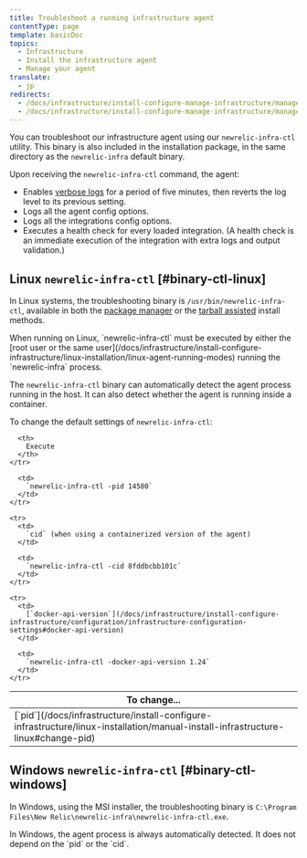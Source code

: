 ```yaml
---
title: Troubleshoot a running infrastructure agent
contentType: page
template: basicDoc
topics:
  - Infrastructure
  - Install the infrastructure agent
  - Manage your agent
translate:
  - jp
redirects:
  - /docs/infrastructure/install-configure-manage-infrastructure/manage-your-agent/troubleshooting-binary
  - /docs/infrastructure/install-configure-manage-infrastructure/manage-your-agent/troubleshoot-running-agent
---
```


You can troubleshoot our infrastructure agent using our `newrelic-infra-ctl` utility. This binary is also included in the installation package, in the same directory as the `newrelic-infra` default binary.

Upon receiving the `newrelic-infra-ctl` command, the agent:

* Enables [verbose logs](/docs/infrastructure/new-relic-infrastructure/troubleshooting/generate-logs-troubleshooting-infrastructure) for a period of five minutes, then reverts the log level to its previous setting.
* Logs all the agent config options.
* Logs all the integrations config options.
* Executes a health check for every loaded integration. (A health check is an immediate execution of the integration with extra logs and output validation.)

## Linux `newrelic-infra-ctl` [#binary-ctl-linux]

In Linux systems, the troubleshooting binary is `/usr/bin/newrelic-infra-ctl`, available in both the [package manager](/docs/infrastructure/new-relic-infrastructure/installation/install-infrastructure-linux) or the [tarball assisted](/docs/infrastructure/install-configure-infrastructure/linux-installation/assisted-install-infrastructure-linux) install methods.

<Callout variant="important">
  When running on Linux, `newrelic-infra-ctl` must be executed by either the [root user or the same user](/docs/infrastructure/install-configure-infrastructure/linux-installation/linux-agent-running-modes) running the `newrelic-infra` process.
</Callout>

The `newrelic-infra-ctl` binary can automatically detect the agent process running in the host. It can also detect whether the agent is running inside a container.

To change the default settings of `newrelic-infra-ctl`:

<Table>
  <thead>
    <tr>
      <th style={{ width: "300px" }}>
        To change...
      </th>

      <th>
        Execute
      </th>
    </tr>
  </thead>

  <tbody>
    <tr>
      <td>
        [`pid`](/docs/infrastructure/install-configure-infrastructure/linux-installation/manual-install-infrastructure-linux#change-pid)
      </td>

      <td>
        `newrelic-infra-ctl -pid 14580`
      </td>
    </tr>

    <tr>
      <td>
        `cid` (when using a containerized version of the agent)
      </td>

      <td>
        `newrelic-infra-ctl -cid 8fddbcbb101c`
      </td>
    </tr>

    <tr>
      <td>
        [`docker-api-version`](/docs/infrastructure/install-configure-infrastructure/configuration/infrastructure-configuration-settings#docker-api-version)
      </td>

      <td>
        `newrelic-infra-ctl -docker-api-version 1.24`
      </td>
    </tr>
  </tbody>
</Table>

## Windows `newrelic-infra-ctl` [#binary-ctl-windows]

In Windows, using the MSI installer, the troubleshooting binary is `C:\Program Files\New Relic\newrelic-infra\newrelic-infra-ctl.exe`.

<Callout variant="important">
  In Windows, the agent process is always automatically detected. It does not depend on the `pid` or the `cid`.
</Callout>
